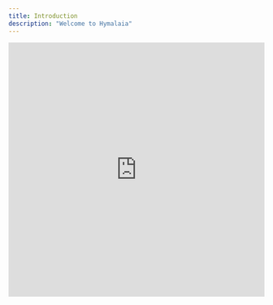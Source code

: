 ```yaml
---
title: Introduction
description: "Welcome to Hymalaia"
---
```


<iframe
  width="100%"
  height="500"
  src="https://www.youtube.com/embed/bKRNqFOG_VA"
  title="YouTube video player"
  frameBorder="0"
  allow="accelerometer; autoplay; clipboard-write; encrypted-media; gyroscope; picture-in-picture"
  allowFullScreen
/>

## Feature Highlights

### Deep research over your team's knowledge
The first step to world-class documentation is setting up your editing environments.

###  Use Hymalaia as a secure AI Chat with any LLM

See LLM configuration options [here](/ai-configs/genAI-overview)

###  Easily set up connectors to your apps

Check out all of the connectors [here](/connectors/overview)

###  Access Hymalaia where your team already works

Set up Hymalaia Bot in Slack, [directions here](/slack-bot-setup)

## Other Notable Benefits of Hymalaia
- Custom deep learning models for indexing and inference time, only through Hymalaia + learning from user feedback.
- Flexible security features like SSO (OIDC/SAML/OAuth2), RBAC, encryption of credentials, etc.
- Knowledge curation features like document-sets, query history, usage analytics, etc.
- Scalable deployment options tested up to many tens of thousands users and hundreds of millions of documents.

## Roadmap
- New methods in information retrieval (StructRAG, LightGraphRAG, etc.)
- Personalized Search
- Organizational understanding and ability to locate and suggest experts from your team.
- Code Search
- SQL and Structured Query Language

## Deployment
Hymalaia can also be run locally (even on a laptop) or deployed on a virtual machine with a single docker compose command. Visit the [quickstart](/quickstart) page to learn more.

Hymalaia also has built-in support for high-availability/scalable deployment on Kubernetes. Kubernetes manifests and helm charts are available here.